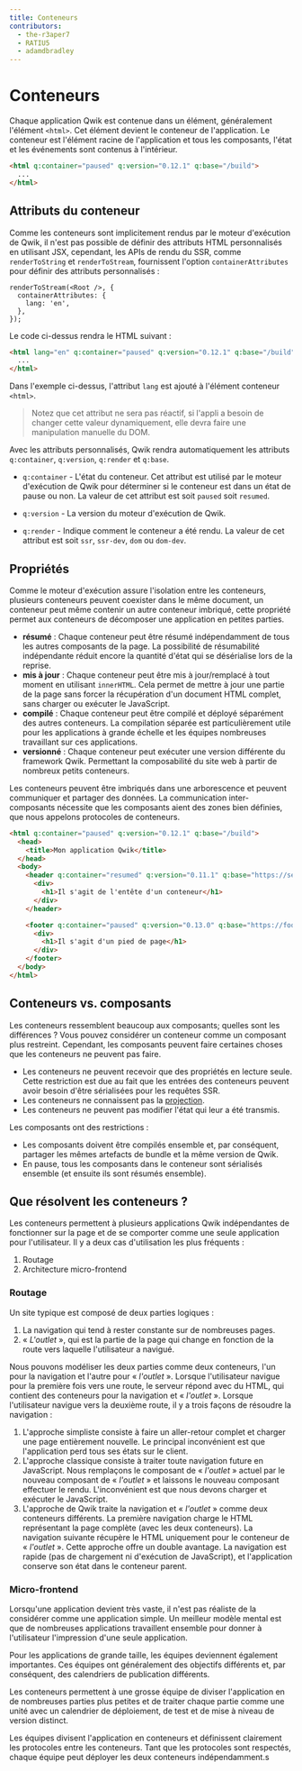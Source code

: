```yaml
---
title: Conteneurs
contributors:
  - the-r3aper7
  - RATIU5
  - adamdbradley
---
```


# Conteneurs

Chaque application Qwik est contenue dans un élément, généralement l'élément `<html>`. Cet élément devient le conteneur de l'application. Le conteneur est l'élément racine de l'application et tous les composants, l'état et les événements sont contenus à l'intérieur.

```html
<html q:container="paused" q:version="0.12.1" q:base="/build">
  ...
</html>
```

## Attributs du conteneur

Comme les conteneurs sont implicitement rendus par le moteur d'exécution de Qwik, il n'est pas possible de définir des attributs HTML personnalisés en utilisant JSX, cependant, les APIs de rendu du SSR, comme `renderToString` et `renderToStream`, fournissent l'option `containerAttributes` pour définir des attributs personnalisés :

```tsx
renderToStream(<Root />, {
  containerAttributes: {
    lang: 'en',
  },
});
```

Le code ci-dessus rendra le HTML suivant :

```html
<html lang="en" q:container="paused" q:version="0.12.1" q:base="/build">
  ...
</html>
```

Dans l'exemple ci-dessus, l'attribut `lang` est ajouté à l'élément conteneur `<html>`.

> Notez que cet attribut ne sera pas réactif, si l'appli a besoin de changer cette valeur dynamiquement, elle devra faire une manipulation manuelle du DOM.

Avec les attributs personnalisés, Qwik rendra automatiquement les attributs `q:container`, `q:version`, `q:render` et `q:base`.

- `q:container` - L'état du conteneur. Cet attribut est utilisé par le moteur d'exécution de Qwik pour déterminer si le conteneur est dans un état de pause ou non. La valeur de cet attribut est soit `paused` soit `resumed`.

- `q:version` - La version du moteur d'exécution de Qwik.

- `q:render` - Indique comment le conteneur a été rendu. La valeur de cet attribut est soit `ssr`, `ssr-dev`, `dom` ou `dom-dev`.

## Propriétés

Comme le moteur d'exécution assure l'isolation entre les conteneurs, plusieurs conteneurs peuvent coexister dans le même document, un conteneur peut même contenir un autre conteneur imbriqué, cette propriété permet aux conteneurs de décomposer une application en petites parties.

- **résumé** : Chaque conteneur peut être résumé indépendamment de tous les autres composants de la page. La possibilité de résumabilité indépendante réduit encore la quantité d'état qui se désérialise lors de la reprise.
- **mis à jour** : Chaque conteneur peut être mis à jour/remplacé à tout moment en utilisant `innerHTML`. Cela permet de mettre à jour une partie de la page sans forcer la récupération d'un document HTML complet, sans charger ou exécuter le JavaScript.
- **compilé** : Chaque conteneur peut être compilé et déployé séparément des autres conteneurs. La compilation séparée est particulièrement utile pour les applications à grande échelle et les équipes nombreuses travaillant sur ces applications.
- **versionné** : Chaque conteneur peut exécuter une version différente du framework Qwik. Permettant la composabilité du site web à partir de nombreux petits conteneurs.

Les conteneurs peuvent être imbriqués dans une arborescence et peuvent communiquer et partager des données. La communication inter-composants nécessite que les composants aient des zones bien définies, que nous appelons protocoles de conteneurs.

```html
<html q:container="paused" q:version="0.12.1" q:base="/build">
  <head>
    <title>Mon application Qwik</title>
  </head>
  <body>
    <header q:container="resumed" q:version="0.11.1" q:base="https://server.a/build">
      <div>
        <h1>Il s'agit de l'entête d'un conteneur</h1>
      </div>
    </header>

    <footer q:container="paused" q:version="0.13.0" q:base="https://footer.server.b/">
      <div>
        <h1>Il s'agit d'un pied de page</h1>
      </div>
    </footer>
  </body>
</html>
```

## Conteneurs vs. composants

Les conteneurs ressemblent beaucoup aux composants; quelles sont les différences ? Vous pouvez considérer un conteneur comme un composant plus restreint. Cependant, les composants peuvent faire certaines choses que les conteneurs ne peuvent pas faire.

- Les conteneurs ne peuvent recevoir que des propriétés en lecture seule. Cette restriction est due au fait que les entrées des conteneurs peuvent avoir besoin d'être sérialisées pour les requêtes SSR.
- Les conteneurs ne connaissent pas la [projection](../../../docs/components/projection/index.mdx).
- Les conteneurs ne peuvent pas modifier l'état qui leur a été transmis.

Les composants ont des restrictions :

- Les composants doivent être compilés ensemble et, par conséquent, partager les mêmes artefacts de bundle et la même version de Qwik.
- En pause, tous les composants dans le conteneur sont sérialisés ensemble (et ensuite ils sont résumés ensemble).

## Que résolvent les conteneurs ?

Les conteneurs permettent à plusieurs applications Qwik indépendantes de fonctionner sur la page et de se comporter comme une seule application pour l'utilisateur. Il y a deux cas d'utilisation les plus fréquents :

1. Routage
2. Architecture micro-frontend

### Routage

Un site typique est composé de deux parties logiques :

1. La navigation qui tend à rester constante sur de nombreuses pages.
2. « _L'outlet_ », qui est la partie de la page qui change en fonction de la route vers laquelle l'utilisateur a navigué.

Nous pouvons modéliser les deux parties comme deux conteneurs, l'un pour la navigation et l'autre pour « _l'outlet_ ». Lorsque l'utilisateur navigue pour la première fois vers une route, le serveur répond avec du HTML, qui contient des conteneurs pour la navigation et « _l'outlet_ ». Lorsque l'utilisateur navigue vers la deuxième route, il y a trois façons de résoudre la navigation :

1. L'approche simpliste consiste à faire un aller-retour complet et charger une page entièrement nouvelle. Le principal inconvénient est que l'application perd tous ses états sur le client.
2. L'approche classique consiste à traiter toute navigation future en JavaScript. Nous remplaçons le composant de « _l'outlet_ » actuel par le nouveau composant de « _l'outlet_ » et laissons le nouveau composant effectuer le rendu. L'inconvénient est que nous devons charger et exécuter le JavaScript.
3. L'approche de Qwik traite la navigation et « _l'outlet_ » comme deux conteneurs différents. La première navigation charge le HTML représentant la page complète (avec les deux conteneurs). La navigation suivante récupère le HTML uniquement pour le conteneur de « _l'outlet_ ». Cette approche offre un double avantage. La navigation est rapide (pas de chargement ni d'exécution de JavaScript), et l'application conserve son état dans le conteneur parent.

### Micro-frontend

Lorsqu'une application devient très vaste, il n'est pas réaliste de la considérer comme une application simple. Un meilleur modèle mental est que de nombreuses applications travaillent ensemble pour donner à l'utilisateur l'impression d'une seule application.

Pour les applications de grande taille, les équipes deviennent également importantes. Ces équipes ont généralement des objectifs différents et, par conséquent, des calendriers de publication différents.

Les conteneurs permettent à une grosse équipe de diviser l'application en de nombreuses parties plus petites et de traiter chaque partie comme une unité avec un calendrier de déploiement, de test et de mise à niveau de version distinct.

Les équipes divisent l'application en conteneurs et définissent clairement les protocoles entre les conteneurs. Tant que les protocoles sont respectés, chaque équipe peut déployer les deux conteneurs indépendamment.s
